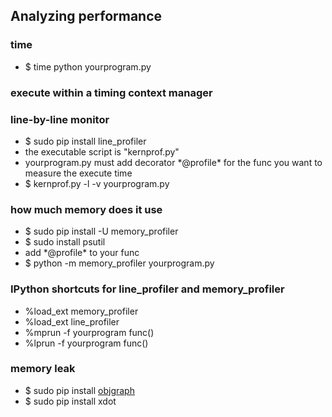 == Analyzing performance ==
=== time ===
*   $ time python yourprogram.py
=== execute within a timing context manager ===
{{{class = "brush: python"
#timer.py

import time
class Timer(object):
    def __init__(self, verbose=False):
        self.verbose = verbose

    def __enter__(self):
        self.start = time.time()
        return self

    def __exit__(self, *args):
        self.end = time.time()
        self.secs = self.end - self.start
        self.msecs = self.secs * 1000  # millisecs
        if self.verbose:
            print 'elapsed time: %f ms' % self.msecs

# example
from timer import Timer
from redis import Redis
rdb = Redis()

with Timer() as t:
    rdb.lpush("foo", "bar")
print "=> elasped lpush: %s s" % t.secs

with Timer as t:
    rdb.lpop("foo")
print "=> elasped lpop: %s s" % t.secs
}}}
=== line-by-line monitor ===
*   $ sudo pip install line_profiler
*   the executable script is "kernprof.py"
*   yourprogram.py must add decorator *@profile* for the func you want to measure the execute time
*   $ kernprof.py -l -v yourprogram.py
=== how much memory does it use ===
*   $ sudo pip install -U memory_profiler
*   $ sudo install psutil
*   add *@profile* to your func
*   $ python -m memory_profiler yourprogram.py
=== IPython shortcuts for line_profiler and memory_profiler ===
*   %load_ext memory_profiler
*   %load_ext line_profiler
*   %mprun -f yourprogram func()
*   %lprun -f yourprogram func()
=== memory leak ===
*   $ sudo pip install [[http://mg.pov.lt/objgraph/|objgraph]]
*   $ sudo pip install xdot

